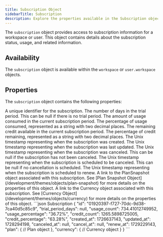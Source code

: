 ```yaml
---
title: Subscription Object
sidebarTitle: Subscription
description: Explore the properties available in the Subscription object for Aikeedo themes.
---
```


The `subscription` object provides access to subscription information for a workspace or user. This object contains details about the subscription status, usage, and related information.

## Availability

The `subscription` object is available within the `workspace` or `user.workspace` objects.

## Properties

The `subscription` object contains the following properties:

<ResponseField name="id" type="string" required>
  A unique identifier for the subscription.
</ResponseField>

<ResponseField name="trial_period_days" type="integer|null" required>
  The number of days in the trial period. This can be null if there is no trial period.
</ResponseField>

<ResponseField name="usage_count" type="number" required>
  The amount of usage consumed in the current subscription period.
</ResponseField>

<ResponseField name="usage_percentage" type="string" required>
  The percentage of usage consumed, represented as a string with two decimal places.
</ResponseField>

<ResponseField name="credit_count" type="number" required>
  The remaining credit available in the current subscription period.
</ResponseField>

<ResponseField name="credit_percentage" type="string" required>
  The percentage of credit remaining, represented as a string with two decimal places.
</ResponseField>

<ResponseField name="created_at" type="integer" required>
  The Unix timestamp representing when the subscription was created.
</ResponseField>

<ResponseField name="updated_at" type="integer|null" required>
  The Unix timestamp representing when the subscription was last updated.
</ResponseField>

<ResponseField name="canceled_at" type="integer|null" required>
  The Unix timestamp representing when the subscription was canceled. This can be null if the subscription has not been canceled.
</ResponseField>

<ResponseField name="cancel_at" type="integer|null" required>
  The Unix timestamp representing when the subscription is scheduled to be canceled. This can be null if no cancellation is scheduled.
</ResponseField>

<ResponseField name="renew_at" type="integer" required>
  The Unix timestamp representing when the subscription is scheduled to renew.
</ResponseField>

<ResponseField name="plan" type="PlanSnapshot" required>
  A link to the PlanSnapshot object associated with this subscription. See [Plan Snapshot Object](/development/themes/objects/plan-snapshot) for more details on the properties of this object.
</ResponseField>

<ResponseField name="currency" type="Currency|null" required>
  A link to the Currency object associated with this subscription. See [Currency Object](/development/themes/objects/currency) for more details on the properties of this object.
</ResponseField>

<ResponseExample>
```json Subscription
{
  "id": "01920397-f727-70dc-9d38-7ca40d5c85c9",
  "trial_period_days": null,
  "usage_count": 734.41012749952,
  "usage_percentage": "36.72%",
  "credit_count": 1265.5898725005,
  "credit_percentage": "63.28%",
  "created_at": 1726637143,
  "updated_at": 1728294198,
  "canceled_at": null,
  "cancel_at": null,
  "renew_at": 1729229143,
  "plan": {
    // Plan object
  },
  "currency": {
    // Currency object
  }
}
```
</ResponseExample>
